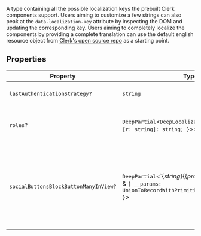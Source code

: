 A type containing all the possible localization keys the prebuilt Clerk components support.
Users aiming to customize a few strings can also peak at the `data-localization-key` attribute by inspecting
the DOM and updating the corresponding key.
Users aiming to completely localize the components by providing a complete translation can use
the default english resource object from [Clerk's open source repo](https://github.com/clerk/javascript)
as a starting point.

## Properties

| Property                                                                              | Type                                                                                                                                     | Description                                                                                                                                                                                                                               |
| ------------------------------------------------------------------------------------- | ---------------------------------------------------------------------------------------------------------------------------------------- | ----------------------------------------------------------------------------------------------------------------------------------------------------------------------------------------------------------------------------------------- |
| <a id="lastauthenticationstrategy"></a> `lastAuthenticationStrategy?`                 | `string`                                                                                                                                 | Label for the “Last used” badge on authentication strategies.                                                                                                                                                                             |
| <a id="roles"></a> `roles?`                                                           | `DeepPartial`\<`DeepLocalizationWithoutObjects`\<<code>\{ [r: string]: string; \}</code>\>\>                                             | **`Experimental`** Add role keys and their localized values, e.g. `roles: { 'org:teacher': 'Teacher'}`.                                                                                                                                   |
| <a id="socialbuttonsblockbuttonmanyinview"></a> `socialButtonsBlockButtonManyInView?` | `DeepPartial`\<\`$\{string\}\{\{provider\|titleize\}\}$\{string\}\` & <code>\{ \_\_params: UnionToRecordWithPrimitives\<T\>; \}</code>\> | It should be used to provide a shorter variation of `socialButtonsBlockButton`. It is explicitly typed, in order to avoid contributions that use LLM tools to generate translations that misinterpret the correct usage of this property. |
